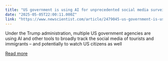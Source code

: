 ```yaml
---
title: "US government is using AI for unprecedented social media surveillance"
date: "2025-05-05T22:00:11.000Z"
link: "https://www.newscientist.com/article/2479045-us-government-is-using-ai-for-unprecedented-social-media-surveillance/?utm_campaign=RSS%7CNSNS&utm_source=NSNS&utm_medium=RSS&utm_content=technology"
---
```


Under the Trump administration, multiple US government agencies are using AI and other tools to broadly track the social media of tourists and immigrants – and potentially to watch US citizens as well

[Read more](https://www.newscientist.com/article/2479045-us-government-is-using-ai-for-unprecedented-social-media-surveillance/?utm_campaign=RSS%7CNSNS&utm_source=NSNS&utm_medium=RSS&utm_content=technology)
